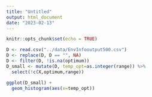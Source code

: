 ```yaml
---
title: "Untitled"
output: html_document
date: "2023-02-13"
---
```


```r
knitr::opts_chunk$set(echo = TRUE)
```

```r
D <- read.csv("../data/EnvInfooutput500.csv")
D <- replace(D, D == "", NA)
D <- filter(D, !is.na(optimum))
D_small <- mutate(D, temp_opt=as.integer(range)) %>% 
  select(!c(X,optimum,range))

ggplot(D_small) +
  geom_histogram(aes(x=temp_opt))
```

